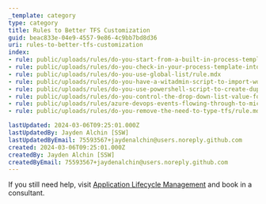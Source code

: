 ```yaml
---
_template: category
type: category
title: Rules to Better TFS Customization
guid: beac833e-04e9-4557-9e86-4c9bb7bd8d36
uri: rules-to-better-tfs-customization
index:
- rule: public/uploads/rules/do-you-start-from-a-built-in-process-template/rule.mdx
- rule: public/uploads/rules/do-you-check-in-your-process-template-into-source-control/rule.mdx
- rule: public/uploads/rules/do-you-use-global-list/rule.mdx
- rule: public/uploads/rules/do-you-have-a-witadmin-script-to-import-work-item-definitions/rule.mdx
- rule: public/uploads/rules/do-you-use-powershell-script-to-create-duplicated-work-item-types/rule.mdx
- rule: public/uploads/rules/do-you-control-the-drop-down-list-value-for-assigned-to-field/rule.mdx
- rule: public/uploads/rules/azure-devops-events-flowing-through-to-microsoft-teams/rule.mdx
- rule: public/uploads/rules/do-you-remove-the-need-to-type-tfs/rule.mdx

lastUpdated: 2024-03-06T09:25:01.000Z
lastUpdatedBy: Jayden Alchin [SSW]
lastUpdatedByEmail: 75593567+jaydenalchin@users.noreply.github.com
created: 2024-03-06T09:25:01.000Z
createdBy: Jayden Alchin [SSW]
createdByEmail: 75593567+jaydenalchin@users.noreply.github.com
---
```


If you still need help, visit [Application Lifecycle Management](https://www.ssw.com.au/ssw/Consulting/ALM-Azure-DevOps.aspx) and book in a consultant.
